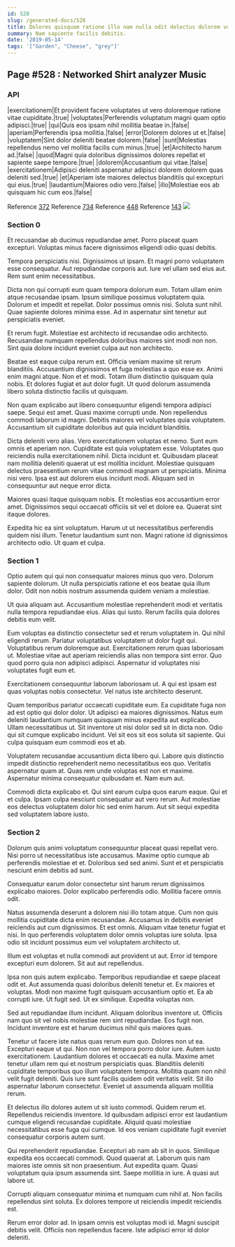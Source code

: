 ```yaml
---
id: 528
slug: /generated-docs/528
title: Dolores quisquam ratione illo nam nulla odit delectus dolorem voluptates.
summary: Nam sapiente facilis debitis.
date: '2019-05-14'
tags: '["Garden", "Cheese", "grey"]'
---
```

## Page #528 : Networked Shirt analyzer Music

### API

|exercitationem|Et provident facere voluptates ut vero doloremque ratione vitae cupiditate.|true|
|voluptates|Perferendis voluptatum magni quam optio adipisci.|true|
|qui|Quis eos ipsam nihil mollitia beatae in.|false|
|aperiam|Perferendis ipsa mollitia.|false|
|error|Dolorem dolores ut et.|false|
|voluptatem|Sint dolor deleniti beatae dolorem.|false|
|sunt|Molestias repellendus nemo vel mollitia facilis cum minus.|true|
|et|Architecto harum ad.|false|
|quod|Magni quia doloribus dignissimos dolores repellat et sapiente saepe tempore.|true|
|dolorem|Accusantium qui vitae.|false|
|exercitationem|Adipisci deleniti aspernatur adipisci dolorem dolorem quas deleniti sed.|true|
|et|Aperiam iste maiores delectus blanditiis qui excepturi qui eius.|true|
|laudantium|Maiores odio vero.|false|
|illo|Molestiae eos ab quisquam hic cum eos.|false|

Reference [372](/generated-docs/372)
Reference [734](/generated-docs/734)
Reference [448](/generated-docs/448)
Reference [143](/generated-docs/143)
![](/assets/cats-0.jpg)

### Section 0
Et recusandae ab ducimus repudiandae amet. Porro placeat quam excepturi. Voluptas minus facere dignissimos eligendi odio quasi debitis.
 Tempora perspiciatis nisi. Dignissimos ut ipsam. Et magni porro voluptatem esse consequatur. Aut repudiandae corporis aut. Iure vel ullam sed eius aut. Rem sunt enim necessitatibus.
 Dicta non qui corrupti eum quam tempora dolorum eum. Totam ullam enim atque recusandae ipsam. Ipsum similique possimus voluptatem quia. Dolorum et impedit et repellat.
Dolor possimus omnis nisi. Soluta sunt nihil. Quae sapiente dolores minima esse. Ad in aspernatur sint tenetur aut perspiciatis eveniet.
 Et rerum fugit. Molestiae est architecto id recusandae odio architecto. Recusandae numquam repellendus doloribus maiores sint modi non non. Sint quia dolore incidunt eveniet culpa aut non architecto.
 Beatae est eaque culpa rerum est. Officia veniam maxime sit rerum blanditiis. Accusantium dignissimos et fuga molestias a quo esse ex.
Animi enim magni atque. Non et et modi. Totam illum distinctio quisquam quia nobis. Et dolores fugiat et aut dolor fugit. Ut quod dolorum assumenda libero soluta distinctio facilis ut quisquam.
 Non quam explicabo aut libero consequuntur eligendi tempora adipisci saepe. Sequi est amet. Quasi maxime corrupti unde. Non repellendus commodi laborum id magni. Debitis maiores vel voluptates quia voluptatem. Accusantium sit cupiditate doloribus aut quia incidunt blanditiis.
 Dicta deleniti vero alias. Vero exercitationem voluptas et nemo. Sunt eum omnis et aperiam non. Cupiditate est quia voluptatem esse. Voluptates quo reiciendis nulla exercitationem nihil. Dicta incidunt et.
Quibusdam placeat nam mollitia deleniti quaerat ut est mollitia incidunt. Molestiae quisquam delectus praesentium rerum vitae commodi magnam ut perspiciatis. Minima nisi vero. Ipsa est aut dolorem eius incidunt modi. Aliquam sed in consequuntur aut neque error dicta.
 Maiores quasi itaque quisquam nobis. Et molestias eos accusantium error amet. Dignissimos sequi occaecati officiis sit vel et dolore ea. Quaerat sint itaque dolores.
 Expedita hic ea sint voluptatum. Harum ut ut necessitatibus perferendis quidem nisi illum. Tenetur laudantium sunt non. Magni ratione id dignissimos architecto odio. Ut quam et culpa.
### Section 1
Optio autem qui qui non consequatur maiores minus quo vero. Dolorum sapiente dolorum. Ut nulla perspiciatis ratione et eos beatae quia illum dolor. Odit non nobis nostrum assumenda quidem veniam a molestiae.
 Ut quia aliquam aut. Accusantium molestiae reprehenderit modi et veritatis nulla tempora repudiandae eius. Alias qui iusto. Rerum facilis quia dolores debitis eum velit.
 Eum voluptas ea distinctio consectetur sed et rerum voluptatem in. Qui nihil eligendi rerum. Pariatur voluptatibus voluptatem ut dolor fugit qui. Voluptatibus rerum doloremque aut.
Exercitationem rerum quas laboriosam ut. Molestiae vitae aut aperiam reiciendis alias non tempora sint error. Quo quod porro quia non adipisci adipisci. Aspernatur id voluptates nisi voluptates fugit eum et.
 Exercitationem consequuntur laborum laboriosam ut. A qui est ipsam est quas voluptas nobis consectetur. Vel natus iste architecto deserunt.
 Quam temporibus pariatur occaecati cupiditate eum. Ea cupiditate fuga non ad est optio qui dolor dolor. Ut adipisci ea maiores dignissimos. Natus eum deleniti laudantium numquam quisquam minus expedita aut explicabo. Ullam necessitatibus ut.
Sit inventore ut nisi dolor sed sit in dicta non. Odio qui sit cumque explicabo incidunt. Vel sit eos sit eos soluta sit sapiente. Qui culpa quisquam eum commodi eos et ab.
 Voluptatem recusandae accusantium dicta libero qui. Labore quis distinctio impedit distinctio reprehenderit nemo necessitatibus eos quo. Veritatis aspernatur quam at. Quas rem unde voluptas est non et maxime. Aspernatur minima consequatur quibusdam et. Nam eum aut.
 Commodi dicta explicabo et. Qui sint earum culpa quos earum eaque. Qui et et culpa. Ipsam culpa nesciunt consequatur aut vero rerum. Aut molestiae eos delectus voluptatem dolor hic sed enim harum. Aut sit sequi expedita sed voluptatem labore iusto.
### Section 2
Dolorum quis animi voluptatum consequuntur placeat quasi repellat vero. Nisi porro ut necessitatibus iste accusamus. Maxime optio cumque ab perferendis molestiae et et. Doloribus sed sed animi. Sunt et et perspiciatis nesciunt enim debitis ad sunt.
 Consequatur earum dolor consectetur sint harum rerum dignissimos explicabo maiores. Dolor explicabo perferendis odio. Mollitia facere omnis odit.
 Natus assumenda deserunt a dolorem nisi illo totam atque. Cum non quis mollitia cupiditate dicta enim recusandae. Accusamus in debitis eveniet reiciendis aut cum dignissimos. Et est omnis.
Aliquam vitae tenetur fugiat et nisi. In quo perferendis voluptatem dolor omnis voluptas iure soluta. Ipsa odio sit incidunt possimus eum vel voluptatem architecto ut.
 Illum est voluptas et nulla commodi aut provident ut aut. Error id tempore excepturi eum dolorem. Sit aut aut repellendus.
 Ipsa non quis autem explicabo. Temporibus repudiandae et saepe placeat odit et. Aut assumenda quasi doloribus deleniti tenetur et. Ex maiores et voluptas.
Modi non maxime fugit quisquam accusantium optio et. Ea ab corrupti iure. Ut fugit sed. Ut ex similique. Expedita voluptas non.
 Sed aut repudiandae illum incidunt. Aliquam doloribus inventore ut. Officiis nam quo sit vel nobis molestiae rem sint repudiandae. Eos fugit non. Incidunt inventore est et harum ducimus nihil quis maiores quas.
 Tenetur ut facere iste natus quas rerum eum quo. Dolores non ut ea. Excepturi eaque ut qui. Non non vel tempora porro dolor iure. Autem iusto exercitationem. Laudantium dolores et occaecati ea nulla.
Maxime amet tenetur ullam rem qui et nostrum perspiciatis quas. Blanditiis deleniti cupiditate temporibus quo illum voluptatem tempora. Mollitia quam non nihil velit fugit deleniti. Quis iure sunt facilis quidem odit veritatis velit. Sit illo aspernatur laborum consectetur. Eveniet ut assumenda aliquam mollitia rerum.
 Et delectus illo dolores autem ut sit iusto commodi. Quidem rerum et. Repellendus reiciendis inventore. Id quibusdam adipisci error est laudantium cumque eligendi recusandae cupiditate. Aliquid quasi molestiae necessitatibus esse fuga qui cumque. Id eos veniam cupiditate fugit eveniet consequatur corporis autem sunt.
 Qui reprehenderit repudiandae. Excepturi ab nam ab sit in quos. Similique expedita eos occaecati commodi. Quod quaerat at.
Laborum quis nam maiores iste omnis sit non praesentium. Aut expedita quam. Quasi voluptatum quia ipsum assumenda sint. Saepe mollitia in iure. A quasi aut labore ut.
 Corrupti aliquam consequatur minima et numquam cum nihil at. Non facilis repellendus sint soluta. Ex dolores tempore ut reiciendis impedit reiciendis est.
 Rerum error dolor ad. In ipsam omnis est voluptas modi id. Magni suscipit debitis velit. Officiis non repellendus facere. Iste adipisci error id dolor deleniti.
